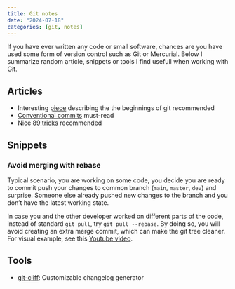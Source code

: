 ```yaml
---
title: Git notes
date: "2024-07-18"
categories: [git, notes]
---
```


If you have ever written any code or small software, chances are you have used
some form of version control such as Git or Mercurial. Below I summarize random
article, snippets or tools I find usefull when working with Git.

## Articles

- Interesting [piece] describing the the beginnings of git <span class="badge bg-primary">recommended</span>
- [Conventional commits] <span class="badge bg-warning">must-read</span>
- Nice [89 tricks] <span class="badge bg-primary">recommended</span>

## Snippets

### Avoid merging with rebase

Typical scenario, you are working on some code, you decide you are ready to commit
push your changes to common branch (`main`, `master`, `dev`) and surprise. Someone
else already pushed new changes to the branch and you don't have the latest working
state.

In case you and the other developer worked on different parts of the code, instead
of standard `git pull`, try `git pull --rebase`. By doing so, you will avoid 
creating an extra merge commit, which can make the git tree cleaner. For visual
example, see this [Youtube video](https://www.youtube.com/watch?v=DloR0BOGNU0).

## Tools

- [git-cliff](https://git-cliff.org): Customizable changelog generator

[piece]: https://blog.brachiosoft.com/en/posts/git/
[Conventional commits]: https://www.conventionalcommits.org/en/v1.0.0/
[89 tricks]: https://www.jvt.me/posts/2024/07/12/things-know-commits/
